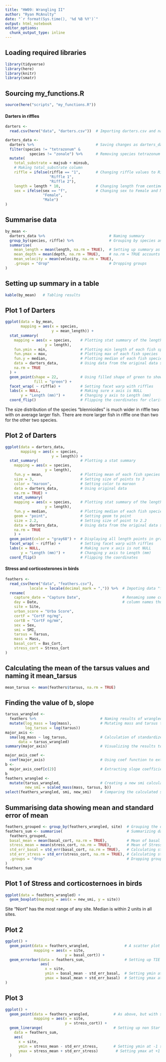 ```yaml
---
title: "HW09: Wrangling II"
author: "Ryan McAnulty"
date: "`r format(Sys.time(), '%d %B %Y')`"
output: html_notebook
editor_options: 
  chunk_output_type: inline
---
```


## Loading required libraries
```r
library(tidyverse)
library(here)
library(knitr)
library(smatr)
```

## Sourcing my_functions.R
```r
source(here("scripts", "my_functions.R"))
```

#### Darters in riffles
```r
darters <-
  read.csv(here("data", "darters.csv"))  # Importing darters.csv and naming it "darters

darters_data <-
  darters %>%                            # Saving changes as darters_data
  filter(species != "tetrazonum" &
           species != "zonale") %>%      # Removing species tetrazonum and zonale
  mutate(
    total_substrate = majsub + minsub,
    # Making total_substrate column
    riffle = ifelse(riffle == "1",       # Changing riffle values to Riffle 1 and Riffle 2
                    "Riffle 1",
                    "Riffle 2"),
    length = length * 10,                # Changing length from centimeters to millimeters
    sex = ifelse(sex == "f",             # Changing sex to Female and Male
                 "Female",
                 "Male")
)
```

##  Summarise data
```r
by_mean <-
  darters_data %>%                             # Naming summary
  group_by(species, riffle) %>%                # Grouping by species and riflles
  summarise(
    mean_length = mean(length, na.rm = TRUE),  # Setting up summary as mean of length, depth, and velocity
    mean_depth = mean(depth, na.rm = TRUE),    # na.rm = TRUE accounts for any NA
    mean_velocity = mean(velocity, na.rm = TRUE),
    .groups = "drop"                           # Dropping groups
)
```

## Setting up summary in a table
```r
kable(by_mean)   # Tabling results
```

## Plot 1 of Darters
```r
ggplot(data = by_mean,
       mapping = aes(x = species,
                     y = mean_length)) +
  stat_summary(
    mapping = aes(x = species,    # Plotting stat summary of the length of each fish species
                  y = length),
    fun.ymin = min,               # Plotting min length of each fish species
    fun.ymax = max,               # Plotting max of each fish species
    fun.y = median,               # Plotting median of each fish species
    data = darters_data,          # Using data from the original data set for summary of stats
    na.rm = TRUE
  ) +
  geom_point(shape = 22,          # Using filled shape of green to show up better
             fill = "green") +
  facet_wrap( ~ riffle) +         # Setting facet warp with riffles
  labs(x = NULL,                  # Making sure x axis is NULL
       y = "Length (mm)") +       # Changing y axis to Length (mm)
  coord_flip()                    # Flipping the coordinates for clarity
```

The size distribution of the species "blennioides" is much wider in riffle two with on average larger fish.
There are more larger fish in riffle one than two for the other two species.

## Plot 2 of Darters
```r
ggplot(data = darters_data,
       mapping = aes(x = species,
                     y = length)) +
  stat_summary(                   # Plotting a stat summary 
    mapping = aes(x = species, 
                  y = length),
    fun.y = mean,                 # Plotting mean of each fish species
    size = 3,                     # Setting size of points to 3
    color = "maroon",             # Setting color to maroon
    data = darters_data,          # Using original data
    na.rm = TRUE) +
    stat_summary(
    mapping = aes(x = species,    # Plotting stat summary of the length of each fish species
                  y = length),
    fun.y = median,               # Plotting median of each fish species
    geom = "point",               # Setting geom to point
    size = 2.2,                   # Setting size of point to 2.2
    data = darters_data,          # Using data from the original data set for summary of stats
    na.rm = TRUE
    ) +
  geom_point(color = "gray68") +  # Displaying all length points in gray68
  facet_wrap( ~ riffle) +         # Setting facet warp with riffles
  labs(x = NULL,                  # Making sure x axis is not NULL
       y = "Length (mm)") +       # Changing y axis to Length (mm)
  coord_flip()                    # Flipping the coordinates 
```

#### Stress and corticosterones in birds
```r
feathers <-
  read_csv(here("data", "feathers.csv"),
           locale = locale(decimal_mark = ",")) %>%  # Impoting data "feathers.csv" and naming it feathers
  rename(
    capture_date = "Capture Date",                   # Renaming some columns, there were spaces in some
    day = Date,                                      # column names thus the need for backticks.  This was corrected.
    site = Site,
    urban_score = "Urba Score",
    cortF = "CortF ng/mg",
    cortB = "CortF ng/mm",
    sex = Sex,
    smi = SMI,
    tarsus = Tarsus,
    mass = Mass,
    basal_cort = Bas_Cort,
    stress_cort = Stress_Cort
)
```

## Calculating the mean of the tarsus values and naming it mean_tarsus
```r
mean_tarsus <- mean(feathers$tarsus, na.rm = TRUE)
```
## Finding the value of b, slope 
```r
tarsus_wrangled <-
  feathers %>%                             # Naming results of wrangled data
  mutate(log_mass = log(mass),             # Mutating mass and tarsus to get their log transformations
         log_tarsus = log(tarsus))
major_axis <-
  sma(log_mass ~ log_tarsus,               # Calculation of standardized major axis regression
      data = tarsus_wrangled)
summary(major_axis)                        # Visualizing the results to see the slope value

major_axis_coef <-
  coef(major_axis)                         # Using coef function to extract coefficients from major_axis
b <-
  major_axis_coef[c(2)]                    # Extracting slope coefficient to get b
b
feathers_wrangled <-
  mutate(tarsus_wrangled,                  # Creating a new smi calculation from sourced smi function from previous assignment
         new_smi = scaled_mass(mass, tarsus, b))
select(feathers_wrangled, smi, new_smi)    # Comparing the calculated smi vs. the imported data for smi
```

## Summarising data showing mean and standard error of mean
```r
feathers_grouped <- group_by(feathers_wrangled, site)  # Grouping the data by site
feathers_sum <- summarise(                             # Summarizing data for   
  feathers_grouped,                                
  basal_mean = mean(basal_cort, na.rm = TRUE),         # Mean of basal
  stress_mean = mean(stress_cort, na.rm = TRUE),       # Mean of Stress
  std_err_basal = std_err(basal_cort, na.rm = TRUE),   # Calculating standard mean of error for basal mean
  std_err_stress = std_err(stress_cort, na.rm = TRUE), # Calculating standard mean of error for stress mean
  .groups = "drop"                                     # Dropping groups
)
feathers_sum
```

## Plot 1 of Stress and corticosternoes in birds
```r
ggplot(data = feathers_wrangled) +
  geom_boxplot(mapping = aes(x = new_smi, y = site))
```
Site "Niort" has the most range of any site.  Median is within 2 units in all sites.

## Plot 2
```r
ggplot() +
  geom_point(data = feathers_wrangled,                # A scatter plot of basal cort levels by site
             mapping = aes(x = site,
                           y = basal_cort)) +
  geom_errorbar(data = feathers_sum,                  # Setting up TIE Fighter Error bars for basal cort level
                aes(
                  x = site,
                  ymin = basal_mean - std_err_basal,  # Setting ymin at -1 basal mean standard error unit 
                  ymax = basal_mean + std_err_basal)  # Setting ymax at +1 basal mean standard error unit
)
```

## Plot 3
```r
ggplot() +
  geom_point(data = feathers_wrangled,           # As above, but with stress cort level
             mapping = aes(x = site, 
                           y = stress_cort)) +
  geom_linerange(                                # Setting up non Star Wars errors   
    data = feathers_sum,
    aes(
      x = site,
      ymin = stress_mean - std_err_stress,       # Setting ymin at -1 stress level standard error unit 
      ymax = stress_mean + std_err_stress)        # Setting ymax at +1 stress level standard error unit
  )
```

